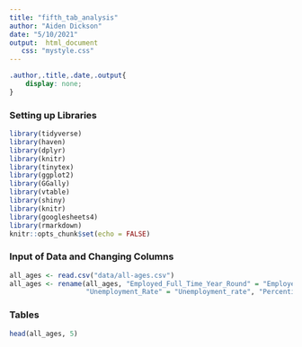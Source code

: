 ```yaml
---
title: "fifth_tab_analysis"
author: "Aiden Dickson"
date: "5/10/2021"
output:  html_document
   css: "mystyle.css"
---
```


```css
.author,.title,.date,.output{
    display: none;
}
```


### Setting up Libraries
```r

library(tidyverse)
library(haven)
library(dplyr)
library(knitr)
library(tinytex)
library(ggplot2)
library(GGally)
library(vtable)
library(shiny)
library(knitr)
library(googlesheets4) 
library(rmarkdown)
knitr::opts_chunk$set(echo = FALSE)

```


### Input of Data and Changing Columns
```r
all_ages <- read.csv("data/all-ages.csv")
all_ages <- rename(all_ages, "Employed_Full_Time_Year_Round" = "Employed_full_time_year_round", 
                   "Unemployment_Rate" = "Unemployment_rate", "Percentile_25th" = "P25th", "Percentile_75th" = "P75th")

```



### Tables
```r

head(all_ages, 5)

```


